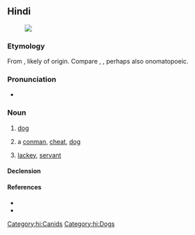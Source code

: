 {{also|कुत्ती|कृत्ति|कुत्तो|कुत्ते|कुत्तों}}
==Hindi==
{{wikipedia|श्वान|lang=hi|sc=Deva}}
[[File:Hybrid vigour.jpg|thumb|{{lang|hi|कुत्ता}}]]

===Etymology===
From {{inh|hi|psu|𑀓𑀼𑀢𑁆𑀢||dog}}, likely of {{onomatopoeic|nocap=1|lang=hi}} origin. Compare {{cog|sa|कुर्कुर}}, {{m|sa|कुक्कुर}}, perhaps also onomatopoeic.

===Pronunciation===
* {{IPA|/kʊt̪ːaː/|lang=hi}}

===Noun===
{{hi-noun|g=m|ur=کتا|f=कुत्ती}}

# [[dog]]
#: {{hi-x|'''कुत्ता''' दर्द से बिलबिला रहा है।|t=The '''dog''' is whining in pain.}}
#: {{hi-x|मेरा '''कुत्ता''' हमेशा बिल्ली को भौंकता है।|My '''dog''' always barks at a cat.}}
#: {{syn|hi|श्वान|कुक्कुर}}
# {{lb|hi|figurative}} a [[conman]], [[cheat]], [[dog]]
#: {{hi-x|उस '''कुत्ते''' ने मेरा सारा पैसा खा लिया!|That '''cheat''' stole all my money!}}
# {{lb|hi|figurative}} [[lackey]], [[servant]]
#: {{hi-x|वफ़ादार कुत्ता|loyal lackey}}

====Declension====
{{hi-noun-ā-m|कुत्त}}

====References====
* {{R:Bahri}}
* {{R:UR-HI-EN}}

[[Category:hi:Canids]]
[[Category:hi:Dogs]]